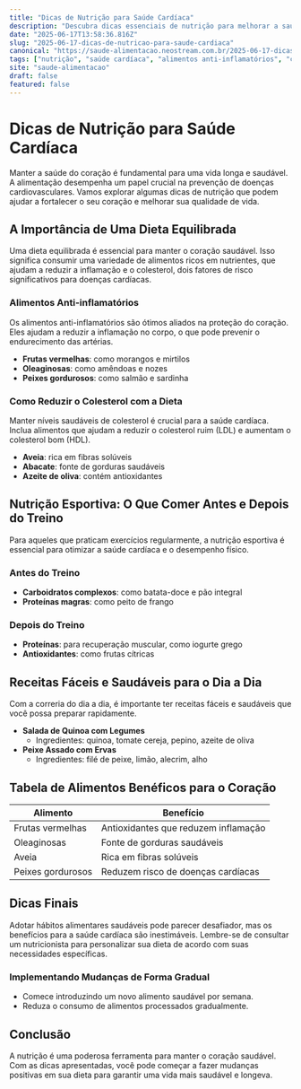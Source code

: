 ```yaml
---
title: "Dicas de Nutrição para Saúde Cardíaca"
description: "Descubra dicas essenciais de nutrição para melhorar a saúde cardíaca e prevenir doenças cardiovasculares."
date: "2025-06-17T13:58:36.816Z"
slug: "2025-06-17-dicas-de-nutricao-para-saude-cardiaca"
canonical: "https://saude-alimentacao.neostream.com.br/2025-06-17-dicas-de-nutricao-para-saude-cardiaca"
tags: ["nutrição", "saúde cardíaca", "alimentos anti-inflamatórios", "colesterol", "nutrição esportiva"]
site: "saude-alimentacao"
draft: false
featured: false
---
```


# Dicas de Nutrição para Saúde Cardíaca

Manter a saúde do coração é fundamental para uma vida longa e saudável. A alimentação desempenha um papel crucial na prevenção de doenças cardiovasculares. Vamos explorar algumas dicas de nutrição que podem ajudar a fortalecer o seu coração e melhorar sua qualidade de vida.

## A Importância de Uma Dieta Equilibrada

Uma dieta equilibrada é essencial para manter o coração saudável. Isso significa consumir uma variedade de alimentos ricos em nutrientes, que ajudam a reduzir a inflamação e o colesterol, dois fatores de risco significativos para doenças cardíacas.

### Alimentos Anti-inflamatórios

Os alimentos anti-inflamatórios são ótimos aliados na proteção do coração. Eles ajudam a reduzir a inflamação no corpo, o que pode prevenir o endurecimento das artérias.

- **Frutas vermelhas**: como morangos e mirtilos
- **Oleaginosas**: como amêndoas e nozes
- **Peixes gordurosos**: como salmão e sardinha

### Como Reduzir o Colesterol com a Dieta

Manter níveis saudáveis de colesterol é crucial para a saúde cardíaca. Inclua alimentos que ajudam a reduzir o colesterol ruim (LDL) e aumentam o colesterol bom (HDL).

- **Aveia**: rica em fibras solúveis
- **Abacate**: fonte de gorduras saudáveis
- **Azeite de oliva**: contém antioxidantes

## Nutrição Esportiva: O Que Comer Antes e Depois do Treino

Para aqueles que praticam exercícios regularmente, a nutrição esportiva é essencial para otimizar a saúde cardíaca e o desempenho físico.

### Antes do Treino

- **Carboidratos complexos**: como batata-doce e pão integral
- **Proteínas magras**: como peito de frango

### Depois do Treino

- **Proteínas**: para recuperação muscular, como iogurte grego
- **Antioxidantes**: como frutas cítricas

## Receitas Fáceis e Saudáveis para o Dia a Dia

Com a correria do dia a dia, é importante ter receitas fáceis e saudáveis que você possa preparar rapidamente.

- **Salada de Quinoa com Legumes**
  - Ingredientes: quinoa, tomate cereja, pepino, azeite de oliva
- **Peixe Assado com Ervas**
  - Ingredientes: filé de peixe, limão, alecrim, alho

## Tabela de Alimentos Benéficos para o Coração

| Alimento            | Benefício                           |
|---------------------|-------------------------------------|
| Frutas vermelhas    | Antioxidantes que reduzem inflamação|
| Oleaginosas         | Fonte de gorduras saudáveis         |
| Aveia               | Rica em fibras solúveis             |
| Peixes gordurosos   | Reduzem risco de doenças cardíacas  |

## Dicas Finais

Adotar hábitos alimentares saudáveis pode parecer desafiador, mas os benefícios para a saúde cardíaca são inestimáveis. Lembre-se de consultar um nutricionista para personalizar sua dieta de acordo com suas necessidades específicas.

### Implementando Mudanças de Forma Gradual

- Comece introduzindo um novo alimento saudável por semana.
- Reduza o consumo de alimentos processados gradualmente.

## Conclusão

A nutrição é uma poderosa ferramenta para manter o coração saudável. Com as dicas apresentadas, você pode começar a fazer mudanças positivas em sua dieta para garantir uma vida mais saudável e longeva.